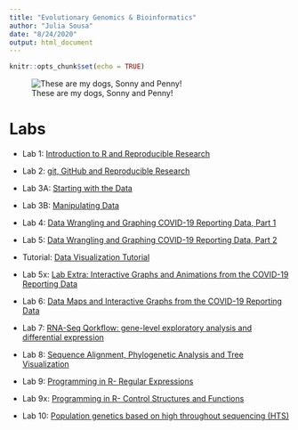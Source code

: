 ```yaml
---
title: "Evolutionary Genomics & Bioinformatics"
author: "Julia Sousa"
date: "8/24/2020"
output: html_document
---
```


```r
knitr::opts_chunk$set(echo = TRUE)
```

![These are my dogs, Sonny and Penny!](IMG_2644.jpg)

# Labs

* Lab 1: [Introduction to R and Reproducible Research](Lab1.html)

* Lab 2: [git, GitHub and Reproducible Research](Lab2.html)

* Lab 3A: [Starting with the Data](Lab3A.html)

* Lab 3B: [Manipulating Data](Lab3B.html)

* Lab 4: [Data Wrangling and Graphing COVID-19 Reporting Data, Part 1](Lab4.html)

* Lab 5: [Data Wrangling and Graphing COVID-19 Reporting Data, Part 2](Lab5.html)

* Tutorial: [Data Visualization Tutorial](data_visualization.html)

* Lab 5x: [Lab Extra: Interactive Graphs and Animations from the COVID-19 Reporting Data](Lab5Extra.html)

* Lab 6: [Data Maps and Interactive Graphs from the COVID-19 Reporting Data](Lab6.html)


* Lab 7: [RNA-Seq Qorkflow: gene-level exploratory analysis and differential expression](Lab7.html)

* Lab 8: [Sequence Alignment, Phylogenetic Analysis and Tree Visualization](Lab8.html)

* Lab 9: [Programming in R- Regular Expressions](Lab9.html)

* Lab 9x: [Programming in R- Control Structures and Functions](Lab9x.hmtl)

* Lab 10: [Population genetics based on high throughout sequencing (HTS)](Lab10.html)






